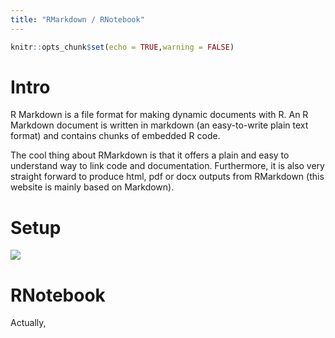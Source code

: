 ---
title: "RMarkdown / RNotebook"
---

```{r setup, include=FALSE}
knitr::opts_chunk$set(echo = TRUE,warning = FALSE)
```

# Intro

R Markdown is a file format for making dynamic documents with R. An R Markdown document is written in markdown (an easy-to-write plain text format) and contains chunks of embedded R code.

The cool thing about RMarkdown is that it offers a plain and easy to understand way to link code and documentation. Furthermore, it is also very straight forward to produce html, pdf or docx outputs from RMarkdown (this website is mainly based on Markdown).

# Setup
 
![](Files/rmarkdown-screenshot.png)


# RNotebook

Actually, 
